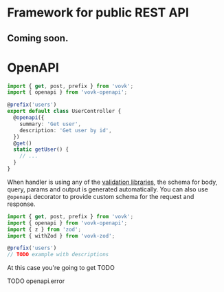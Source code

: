 # Framework for public REST API

Coming soon.
---


# OpenAPI

```ts filename="src/modules/user/UserController.ts"
import { get, post, prefix } from 'vovk';
import { openapi } from 'vovk-openapi';

@prefix('users')
export default class UserController {
  @openapi({
    summary: 'Get user',
    description: 'Get user by id',
  })
  @get()
  static getUser() {
    // ...
  }
}
```

When handler is using any of the [validation libraries](/validation), the schema for body, query, params and output is generated automatically. You can also use `@openapi` decorator to provide custom schema for the request and response.

```ts filename="src/modules/user/UserController.ts"
import { get, post, prefix } from 'vovk';
import { openapi } from 'vovk-openapi';
import { z } from 'zod';
import { withZod } from 'vovk-zod';

@prefix('users')
// TODO example with descriptions
```

At this case you're going to get TODO

TODO openapi.error
